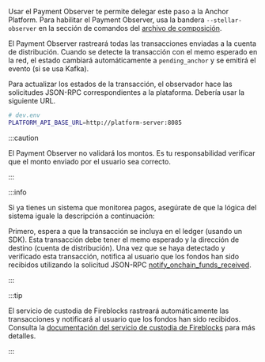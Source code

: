 Usar el Payment Observer te permite delegar este paso a la Anchor Platform. Para habilitar el Payment Observer, usa la bandera `--stellar-observer` en la sección de comandos del [archivo de composición](../../getting-started.mdx#configuration).

El Payment Observer rastreará todas las transacciones enviadas a la cuenta de distribución. Cuando se detecte la transacción con el memo esperado en la red, el estado cambiará automáticamente a `pending_anchor` y se emitirá el evento (si se usa Kafka).

Para actualizar los estados de la transacción, el observador hace las solicitudes JSON-RPC correspondientes a la plataforma. Debería usar la siguiente URL.

<CodeExample>

```bash
# dev.env
PLATFORM_API_BASE_URL=http://platform-server:8085
```

</CodeExample>

:::caution

El Payment Observer no validará los montos. Es tu responsabilidad verificar que el monto enviado por el usuario sea correcto.

:::

:::info

Si ya tienes un sistema que monitorea pagos, asegúrate de que la lógica del sistema iguale la descripción a continuación:

Primero, espera a que la transacción se incluya en el ledger (usando un SDK). Esta transacción debe tener el memo esperado y la dirección de destino (cuenta de distribución). Una vez que se haya detectado y verificado esta transacción, notifica al usuario que los fondos han sido recibidos utilizando la solicitud JSON-RPC [notify_onchain_funds_received](#funds-received-1).

:::

:::tip

El servicio de custodia de Fireblocks rastreará automáticamente las transacciones y notificará al usuario que los fondos han sido recibidos. Consulta la [documentación del servicio de custodia de Fireblocks][fireblocks] para más detalles.

:::

[fireblocks]: < ../../custody-services/fireblocks/README.mdx>
